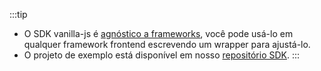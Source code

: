 :::tip

- O SDK vanilla-js é [agnóstico a frameworks](https://stackoverflow.com/questions/64725017/what-does-it-mean-by-framework-agnostic), você pode usá-lo em qualquer framework frontend escrevendo um wrapper para ajustá-lo.
- O projeto de exemplo está disponível em nosso [repositório SDK](https://github.com/logto-io/js/tree/master/packages/browser-sample).
  :::
